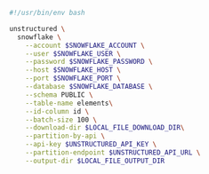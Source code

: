 ```bash CLI
#!/usr/bin/env bash

unstructured \
  snowflake \
    --account $SNOWFLAKE_ACCOUNT \
    --user $SNOWFLAKE_USER \
    --password $SNOWFLAKE_PASSWORD \
    --host $SNOWFLAKE_HOST \
    --port $SNOWFLAKE_PORT \
    --database $SNOWFLAKE_DATABASE \
    --schema PUBLIC \
    --table-name elements\
    --id-column id \
    --batch-size 100 \
    --download-dir $LOCAL_FILE_DOWNLOAD_DIR\
    --partition-by-api \
    --api-key $UNSTRUCTURED_API_KEY \
    --partition-endpoint $UNSTRUCTURED_API_URL \
    --output-dir $LOCAL_FILE_OUTPUT_DIR
```